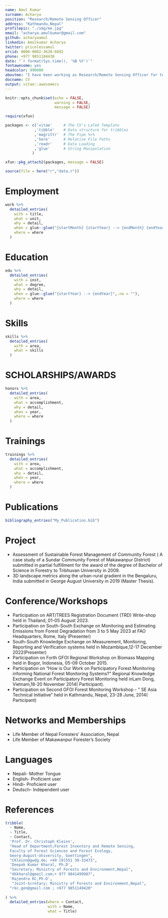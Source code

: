 ```yaml
---
name: Amul Kumar
surname: Acharya
position: "Research/Remote Sensing Officer"
address: "Kathmandu,Nepal"
profilepic: "./img/me.jpg"
email: "acharya.amulkumar@gmail.com"
github: acharyaamul
linkedin: Amulkumar Acharya
twitter: pricelessamul
orcid: 0000-0002-3638-6692
phone: +977 9851184438
date: "`r format(Sys.time(), '%B %Y')`"
fontawesome: yes
headcolor: 990000
aboutme: "I have been working as Research/Remote Sensing Officer for ten years at Forest Reserch and Training Centre, Nepal. I have a deep driven passion for application of Remote sensing and GIS techniques in Forestry sector.I have prepared this CV using Rmarkdown."
docname: CV
output: vitae::awesomecv
---
```


```r
knitr::opts_chunk$set(echo = FALSE,
                      warning = FALSE,
                      message = FALSE)

require(xfun)

packages <- c('vitae'     # The CV's LaTeX Template
             ,'tibble'    # Data structure for tribbles
             ,'magrittr'  # The Pipe %>%
             ,'here'      # Relative File Paths
             ,'readr'     # Data Loading
             ,'glue'      # String Manipulation
            )

xfun::pkg_attach2(packages, message = FALSE)

source(file = here("r","data.r"))

```

# Employment

```r

work %>%
  detailed_entries(
    with = title,
    what = unit,
    why = detail,
    when = glue::glue("{startMonth} {startYear} --> {endMonth} {endYear}",.na = ""),
    where = where
  )

```

# Education

```r

edu %>%
  detailed_entries(
    with = inst,
    what = degree,
    why = detail,
    when = glue::glue("{startYear} --> {endYear}",.na = ""),
    where = where
  )

```

# Skills

```r

skills %>%
  detailed_entries(
    with = area,
    what = skills
  )

```

# SCHOLARSHIPS/AWARDS

```r

honors %>%
  detailed_entries(
    with = area,
    what = accomplishment,
    why = detail,
    when = year,
    where = where
  )

```


# Trainings

```r

trainings %>%
  detailed_entries(
    with = area,
    what = accomplishment,
    why = detail,
    when = year,
    where = where
  )

```

# Publications

```r
bibliography_entries("My_Publication.bib")

```


# Project
- Assessment of Sustainable Forest Management of Community Forest ( A case study of a Sundar Community Forest of Makawanpur District)         submitted in partial fulfillment for the award of the degree of Bachelor of Science in Forestry to Tribhuvan University in 2009.
- 3D landscape metrics along the urban-rural gradient in the Bengaluru, India submitted in George August University in 2019 (Master          Thesis).

# Conference/Workshops

- Participation on ART/TREES Registration Document (TRD) Write-shop held in Thailand, 01-05 August 2023.
- Participation on South-South Exchange on Monitoring and Estimating Emissions from Forest Degradation from 3 to 5 May 2023 at FAO           Headquarters, Rome, Italy (Presenter)
- South-South Knowledge Exchange on Measurement, Monitoring, Reporting and Verification systems held in Mozambique,12-17 December 2022(Presenter)
- Participation on Forth GFOI Regional Workshop on Biomass Mapping held in Bogor, Indonesia, 05-09 October 2015.
- Participation on "How is Our Work on Participatory Forest Monitoring informing National Forest Monitoring Systems?" Regional
  Knowledge Exchange Event on Participatory Forest Monitoring held inLam Dong, Vietnam,18-20 November 2014( Participant).
- Participation on Second GFOI Forest Monitoring Workshop - " SE Asia Technical Initiative" held in Kathmandu, Nepal, 23-28 June, 2014(      Participant)

# Networks and Memberships

- Life Member of Nepal Foresters' Association, Nepal
- Life Member of Makawanpur Forester's Society

# Languages

- Nepali- Mother Tongue 
- English- Proficient user
- Hindi- Proficient user
- Deutsch- Independent user

# References

```r
tribble(
  ~ Name,
  ~ Title,
  ~ Contact,
  'Prof. Dr. Christoph Kleinn',
  "Head of Department;Forest Inventory and Remote Sensing, 
  Faculty of Forest Sciences and Forest Ecology,
  Georg-August-University, Goettingen",
  "CKleinn@gwdg.de; +49 [0]551 39-33473",
  'Deepak Kumar Kharal, Ph.D',
  "Secretary; Ministry of Forests and Environment,Nepal",
  "dkkharal@gmail.com;+ 977 9841499987",
  'Rajendra KC,Ph.D',
   "Joint-Scretary; Ministry of Forests and Environment,Nepal",
  "rkc.gen@gmail.com ; +977 9851149420"
  
) %>%
  detailed_entries(where = Contact,
                   with = Name,
                   what = Title) 
```




